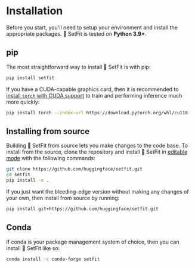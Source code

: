 
# Installation

Before you start, you'll need to setup your environment and install the appropriate packages. 🤗 SetFit is tested on **Python 3.9+**.

## pip

The most straightforward way to install 🤗 SetFit is with pip:

```bash
pip install setfit
```

If you have a CUDA-capable graphics card, then it is recommended to [install `torch` with CUDA support](https://pytorch.org/get-started/locally/) to train and performing inference much more quickly:

```bash
pip install torch --index-url https://download.pytorch.org/whl/cu118
```

## Installing from source

Building 🤗 SetFit from source lets you make changes to the code base. To install from the source, clone the repository and install 🤗 SetFit in [editable mode](https://setuptools.pypa.io/en/latest/userguide/development_mode.html) with the following commands:

```bash
git clone https://github.com/huggingface/setfit.git
cd setfit
pip install -e .
```

If you just want the bleeding-edge version without making any changes of your own, then install from source by running:

```bash
pip install git+https://github.com/huggingface/setfit.git
```

## Conda

If conda is your package management system of choice, then you can install 🤗 SetFit like so:

```bash
conda install -c conda-forge setfit
```